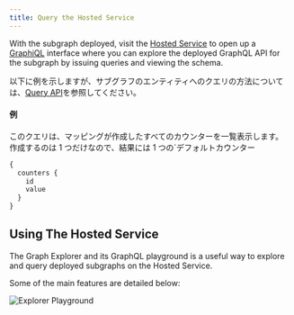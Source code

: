 ```yaml
---
title: Query the Hosted Service
---
```


With the subgraph deployed, visit the [Hosted Service](https://thegraph.com/hosted-service/) to open up a [GraphiQL](https://github.com/graphql/graphiql) interface where you can explore the deployed GraphQL API for the subgraph by issuing queries and viewing the schema.

以下に例を示しますが、サブグラフのエンティティへのクエリの方法については、[Query API](/developer/graphql-api)を参照してください。

#### 例

このクエリは、マッピングが作成したすべてのカウンターを一覧表示します。 作成するのは 1 つだけなので、結果には 1 つの`デフォルトカウンター

```graphql
{
  counters {
    id
    value
  }
}
```

## Using The Hosted Service

The Graph Explorer and its GraphQL playground is a useful way to explore and query deployed subgraphs on the Hosted Service.

Some of the main features are detailed below:

![Explorer Playground](/img/explorer-playground.png)
